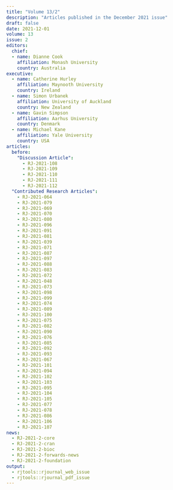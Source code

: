 ```yaml
---
title: "Volume 13/2"
description: "Articles published in the December 2021 issue"
draft: false
date: 2021-12-01
volume: 13
issue: 2
editors:
  chief:
  - name: Dianne Cook
    affiliation: Monash University
    country: Australia
executive:
  - name: Catherine Hurley
    affiliation: Maynooth University
    country: Ireland
  - name: Simon Urbanek
    affiliation: University of Auckland
    country: New Zealand
  - name: Gavin Simpson
    affiliation: Aarhus University
    country: Denmark
  - name: Michael Kane
    affiliation: Yale University
    country: USA
articles:
  before:  
    "Discussion Article":
      - RJ-2021-108
      - RJ-2021-109
      - RJ-2021-110
      - RJ-2021-111
      - RJ-2021-112
  "Contributed Research Articles":
    - RJ-2021-064
    - RJ-2021-079
    - RJ-2021-069
    - RJ-2021-070
    - RJ-2021-080
    - RJ-2021-096
    - RJ-2021-091
    - RJ-2021-081
    - RJ-2021-039
    - RJ-2021-071
    - RJ-2021-087
    - RJ-2021-097
    - RJ-2021-088
    - RJ-2021-083
    - RJ-2021-072
    - RJ-2021-048
    - RJ-2021-073
    - RJ-2021-098
    - RJ-2021-099
    - RJ-2021-074
    - RJ-2021-089
    - RJ-2021-100
    - RJ-2021-075
    - RJ-2021-082
    - RJ-2021-090
    - RJ-2021-076
    - RJ-2021-085
    - RJ-2021-092
    - RJ-2021-093
    - RJ-2021-067
    - RJ-2021-101
    - RJ-2021-094
    - RJ-2021-102
    - RJ-2021-103
    - RJ-2021-095
    - RJ-2021-104
    - RJ-2021-105
    - RJ-2021-077
    - RJ-2021-078
    - RJ-2021-086
    - RJ-2021-106
    - RJ-2021-107
news:
  - RJ-2021-2-core
  - RJ-2021-2-cran
  - RJ-2021-2-bioc
  - RJ-2021-2-forwards-news
  - RJ-2021-2-foundation
output:
  - rjtools::rjournal_web_issue
  - rjtools::rjournal_pdf_issue
---
```

  
  
